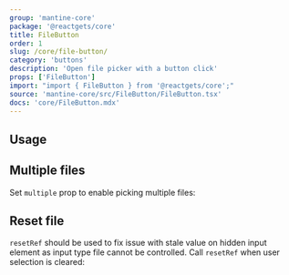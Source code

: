 ```yaml
---
group: 'mantine-core'
package: '@reactgets/core'
title: FileButton
order: 1
slug: /core/file-button/
category: 'buttons'
description: 'Open file picker with a button click'
props: ['FileButton']
import: "import { FileButton } from '@reactgets/core';"
source: 'mantine-core/src/FileButton/FileButton.tsx'
docs: 'core/FileButton.mdx'
---
```



## Usage

<Demo data={FileButtonDemos.usage} />

## Multiple files

Set `multiple` prop to enable picking multiple files:

<Demo data={FileButtonDemos.multiple} />

## Reset file

`resetRef` should be used to fix issue with stale value on hidden input element as input type file cannot be controlled.
Call `resetRef` when user selection is cleared:

<Demo data={FileButtonDemos.reset} />
